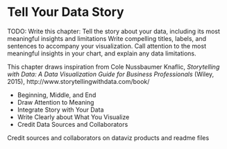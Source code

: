 # Tell Your Data Story {#story}
TODO: Write this chapter: Tell the story about your data, including its most meaningful insights and limitations
Write compelling titles, labels, and sentences to accompany your visualization. Call attention to the most meaningful insights in your chart, and explain any data limitations.

This chapter draws inspiration from Cole Nussbaumer Knaflic, *Storytelling with Data: A Data Visualization Guide for Business Professionals* (Wiley, 2015), http://www.storytellingwithdata.com/book/

- Beginning, Middle, and End
- Draw Attention to Meaning
- Integrate Story with Your Data
- Write Clearly about What You Visualize
- Credit Data Sources and Collaborators

Credit sources and collaborators on dataviz products and readme files
